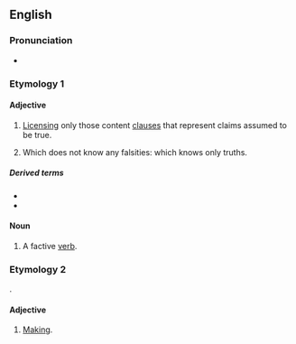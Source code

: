 ==English==

===Pronunciation===
* {{rhymes|en|æktɪv|s=2}}

===Etymology 1===
{{suffix|en|fact|ive}}

====Adjective====
{{en-adj|-}}

# {{lb|en|grammar|of a verb}} [[license|Licensing]] only those content [[clause]]s that represent claims assumed to be true.
#: {{ux|en|You can't say that somebody "discovered" the Moon to be made of green cheese, because "discover" is a '''factive''' verb and the Moon isn't made of green cheese.}}
#: {{ux|en|Lord Kelvin did not ''reveal'' that heavier-than-air flying machines were impossible; he mistakenly believed it. The verb ''reveal'' is '''factive'''.}}
#: {{ux|en|Lord Kelvin revealed that he considered heavier-than-air flying machines to be impossible. The object of the '''factive''' verb ''reveal'', in this case, is a true statement about his mistaken belief.}}
# {{lb|en|epistemology|of a knowing agent}} Which does not know any falsities: which knows only truths.

=====Derived terms=====
* {{l|en|factively}}
* {{l|en|factivity}}

====Noun====
{{en-noun}}

# {{lb|en|grammar}} A factive [[verb]].

===Etymology 2===
{{der|en|la|facere||to make}}.

====Adjective====
{{en-adj|-}}

# {{lb|en|obsolete}} [[make|Making]].